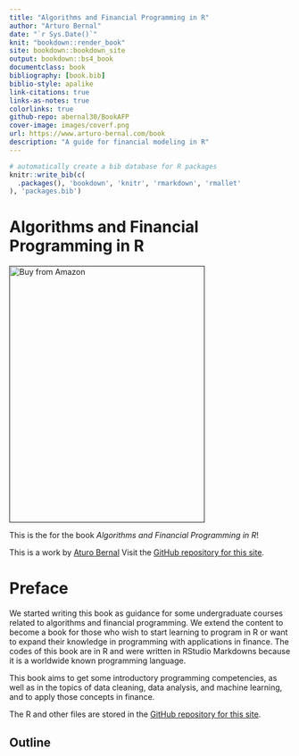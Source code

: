 ```yaml
--- 
title: "Algorithms and Financial Programming in R"
author: "Arturo Bernal"
date: "`r Sys.Date()`"
knit: "bookdown::render_book"
site: bookdown::bookdown_site
output: bookdown::bs4_book
documentclass: book
bibliography: [book.bib]
biblio-style: apalike
link-citations: true
links-as-notes: true
colorlinks: true
github-repo: abernal30/BookAFP 
cover-image: images/coverf.png
url: https://www.arturo-bernal.com/book
description: "A guide for financial modeling in R"
---
```


```r
# automatically create a bib database for R packages
knitr::write_bib(c(
  .packages(), 'bookdown', 'knitr', 'rmarkdown', 'rmallet'
), 'packages.bib')
```


# Algorithms and Financial Programming in R {-}

<a href=""><img src="images/coverf.png" width="350" height="460" alt="Buy from Amazon" class="cover" /></a>

This is the for the book *Algorithms and Financial Programming in R*! 

This is a work by [Aturo Bernal](https://www.arturo-bernal.com/index.html) 
Visit the [GitHub repository for this site](https://github.com/abernal30/BookAFP). 

<script>
  (function(i,s,o,g,r,a,m){i['GoogleAnalyticsObject']=r;i[r]=i[r]||function(){
  (i[r].q=i[r].q||[]).push(arguments)},i[r].l=1*new Date();a=s.createElement(o),
  m=s.getElementsByTagName(o)[0];a.async=1;a.src=g;m.parentNode.insertBefore(a,m)
  })(window,document,'script','https://www.google-analytics.com/analytics.js','ga');

  ga('create', 'UA-68765210-2', 'auto');
  ga('send', 'pageview');

</script>


# Preface {-}

We started writing this book as guidance for some undergraduate courses related to algorithms and financial programming. We extend the content to become a book for those who wish to start learning to program in R or want to expand their knowledge in programming with applications in finance. The codes of this book are in R and were written in RStudio Markdowns because it is a worldwide known programming language.

This book aims to get some introductory programming competencies, as well as in the topics of data cleaning, data analysis, and machine learning, and to apply those concepts in finance.

The R and other files are stored in the [GitHub repository for this site](https://github.com/abernal30/BookAFP). 

## Outline {-}

